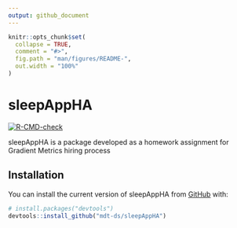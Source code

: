 ```yaml
---
output: github_document
---
```


<!-- README.md is generated from README.Rmd. Please edit that file -->

```r
knitr::opts_chunk$set(
  collapse = TRUE,
  comment = "#>",
  fig.path = "man/figures/README-",
  out.width = "100%"
)
```

# sleepAppHA

<!-- badges: start -->
[![R-CMD-check](https://github.com/mdt-ds/sleepAppHA/workflows/R-CMD-check/badge.svg)](https://github.com/mdt-ds/sleepAppHA/actions)
<!-- badges: end -->

sleepAppHA is a package developed as a homework assignment for Gradient Metrics hiring process

## Installation

You can install the current version of sleepAppHA from  [GitHub](https://github.com/) with:

``` r
# install.packages("devtools")
devtools::install_github("mdt-ds/sleepAppHA")
```
